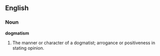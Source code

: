 ==English==

===Noun===

'''dogmatism'''

#The manner or character of a dogmatist; arrogance or positiveness in stating opinion.